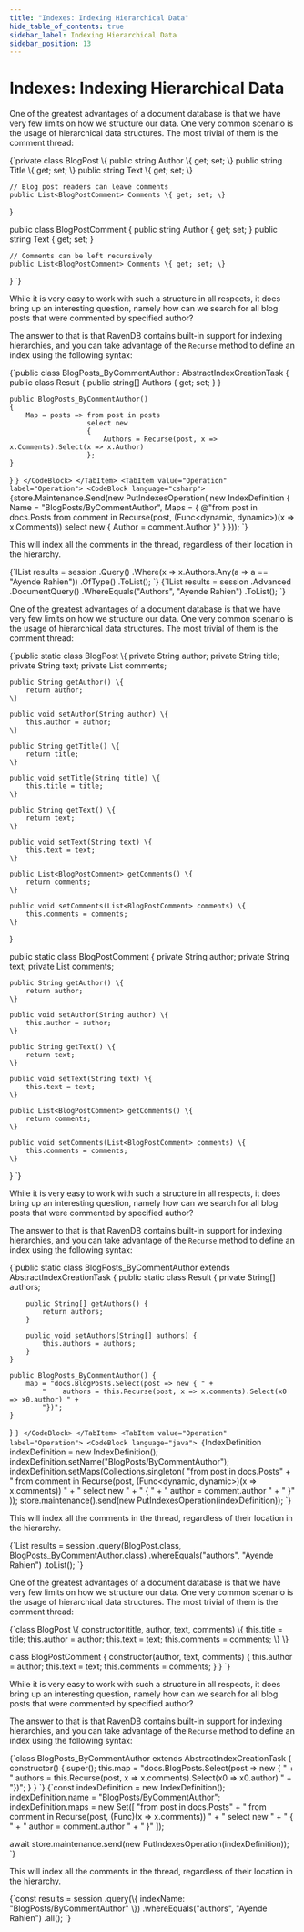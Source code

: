 ```yaml
---
title: "Indexes: Indexing Hierarchical Data"
hide_table_of_contents: true
sidebar_label: Indexing Hierarchical Data
sidebar_position: 13
---
```





# Indexes: Indexing Hierarchical Data
<LanguageSwitcher supportedLanguages={supportedLanguages} />
<LanguageContent language="csharp">


One of the greatest advantages of a document database is that we have very few limits on how we structure our data. One very common scenario is the usage of hierarchical data structures. The most trivial of them is the comment thread:

<TabItem value="indexes_1" label="indexes_1">
<CodeBlock language="csharp">
{`private class BlogPost
\{
    public string Author \{ get; set; \}
    public string Title \{ get; set; \}
    public string Text \{ get; set; \}

    // Blog post readers can leave comments
    public List<BlogPostComment> Comments \{ get; set; \}
\}

public class BlogPostComment
\{
    public string Author \{ get; set; \}
    public string Text \{ get; set; \}

    // Comments can be left recursively
    public List<BlogPostComment> Comments \{ get; set; \}
\}
`}
</CodeBlock>
</TabItem>

While it is very easy to work with such a structure in all respects, it does bring up an interesting question, namely how can we search for all blog posts that were commented by specified author?

The answer to that is that RavenDB contains built-in support for indexing hierarchies, and you can take advantage of the `Recurse` method to define an index using the following syntax:

<Tabs groupId='languageSyntax'>
<TabItem value="AbstractIndexCreationTask" label="AbstractIndexCreationTask">
<CodeBlock language="csharp">
{`public class BlogPosts_ByCommentAuthor : AbstractIndexCreationTask<BlogPost>
{
    public class Result
    {
        public string[] Authors { get; set; }
    }

    public BlogPosts_ByCommentAuthor()
    {
        Map = posts => from post in posts
                       select new
                       {
                           Authors = Recurse(post, x => x.Comments).Select(x => x.Author)
                       };
    }
}
`}
</CodeBlock>
</TabItem>
<TabItem value="Operation" label="Operation">
<CodeBlock language="csharp">
{`store.Maintenance.Send(new PutIndexesOperation(
    new IndexDefinition
    {
        Name = "BlogPosts/ByCommentAuthor",
        Maps =
        {
            @"from post in docs.Posts
              from comment in Recurse(post, (Func<dynamic, dynamic>)(x => x.Comments))
              select new
              {
                  Author = comment.Author
              }"
        }
    }));
`}
</CodeBlock>
</TabItem>
</Tabs>

This will index all the comments in the thread, regardless of their location in the hierarchy.

<Tabs groupId='languageSyntax'>
<TabItem value="Query" label="Query">
<CodeBlock language="csharp">
{`IList<BlogPost> results = session
    .Query<BlogPosts_ByCommentAuthor.Result, BlogPosts_ByCommentAuthor>()
    .Where(x => x.Authors.Any(a => a == "Ayende Rahien"))
    .OfType<BlogPost>()
    .ToList();
`}
</CodeBlock>
</TabItem>
<TabItem value="DocumentQuery" label="DocumentQuery">
<CodeBlock language="csharp">
{`IList<BlogPost> results = session
    .Advanced
    .DocumentQuery<BlogPost, BlogPosts_ByCommentAuthor>()
    .WhereEquals("Authors", "Ayende Rahien")
    .ToList();
`}
</CodeBlock>
</TabItem>
</Tabs>


</LanguageContent>
<LanguageContent language="java">


One of the greatest advantages of a document database is that we have very few limits on how we structure our data. One very common scenario is the usage of hierarchical data structures. The most trivial of them is the comment thread:

<TabItem value="indexes_1" label="indexes_1">
<CodeBlock language="java">
{`public static class BlogPost \{
    private String author;
    private String title;
    private String text;
    private List<BlogPostComment> comments;

    public String getAuthor() \{
        return author;
    \}

    public void setAuthor(String author) \{
        this.author = author;
    \}

    public String getTitle() \{
        return title;
    \}

    public void setTitle(String title) \{
        this.title = title;
    \}

    public String getText() \{
        return text;
    \}

    public void setText(String text) \{
        this.text = text;
    \}

    public List<BlogPostComment> getComments() \{
        return comments;
    \}

    public void setComments(List<BlogPostComment> comments) \{
        this.comments = comments;
    \}
\}

public static class BlogPostComment \{
    private String author;
    private String text;
    private List<BlogPostComment> comments;


    public String getAuthor() \{
        return author;
    \}

    public void setAuthor(String author) \{
        this.author = author;
    \}

    public String getText() \{
        return text;
    \}

    public void setText(String text) \{
        this.text = text;
    \}

    public List<BlogPostComment> getComments() \{
        return comments;
    \}

    public void setComments(List<BlogPostComment> comments) \{
        this.comments = comments;
    \}
\}
`}
</CodeBlock>
</TabItem>

While it is very easy to work with such a structure in all respects, it does bring up an interesting question, namely how can we search for all blog posts that were commented by specified author?

The answer to that is that RavenDB contains built-in support for indexing hierarchies, and you can take advantage of the `Recurse` method to define an index using the following syntax:

<Tabs groupId='languageSyntax'>
<TabItem value="AbstractIndexCreationTask" label="AbstractIndexCreationTask">
<CodeBlock language="java">
{`public static class BlogPosts_ByCommentAuthor extends AbstractIndexCreationTask {
    public static class Result {
        private String[] authors;

        public String[] getAuthors() {
            return authors;
        }

        public void setAuthors(String[] authors) {
            this.authors = authors;
        }
    }

    public BlogPosts_ByCommentAuthor() {
        map = "docs.BlogPosts.Select(post => new { " +
            "    authors = this.Recurse(post, x => x.comments).Select(x0 => x0.author) " +
            "})";
    }
}
`}
</CodeBlock>
</TabItem>
<TabItem value="Operation" label="Operation">
<CodeBlock language="java">
{`IndexDefinition indexDefinition = new IndexDefinition();
indexDefinition.setName("BlogPosts/ByCommentAuthor");
indexDefinition.setMaps(Collections.singleton(
    "from post in docs.Posts" +
        "  from comment in Recurse(post, (Func<dynamic, dynamic>)(x => x.comments)) " +
        "  select new " +
        "  { " +
        "      author = comment.author " +
        "  }"
));
store.maintenance().send(new PutIndexesOperation(indexDefinition));
`}
</CodeBlock>
</TabItem>
</Tabs>

This will index all the comments in the thread, regardless of their location in the hierarchy.

<TabItem value="indexes_4" label="indexes_4">
<CodeBlock language="java">
{`List<BlogPost> results = session
    .query(BlogPost.class, BlogPosts_ByCommentAuthor.class)
    .whereEquals("authors", "Ayende Rahien")
    .toList();
`}
</CodeBlock>
</TabItem>


</LanguageContent>
<LanguageContent language="nodejs">


One of the greatest advantages of a document database is that we have very few limits on how we structure our data. One very common scenario is the usage of hierarchical data structures. The most trivial of them is the comment thread:

<TabItem value="indexes_1" label="indexes_1">
<CodeBlock language="js">
{`class BlogPost \{
    constructor(title, author, text, comments) \{
        this.title = title;
        this.author = author;
        this.text = text;
        this.comments = comments;
    \}
\}

class BlogPostComment \{
    constructor(author, text, comments) \{
        this.author = author;
        this.text = text;
        this.comments = comments;
    \}
\}
`}
</CodeBlock>
</TabItem>

While it is very easy to work with such a structure in all respects, it does bring up an interesting question, namely how can we search for all blog posts that were commented by specified author?

The answer to that is that RavenDB contains built-in support for indexing hierarchies, and you can take advantage of the `Recurse` method to define an index using the following syntax:

<Tabs groupId='languageSyntax'>
<TabItem value="AbstractIndexCreationTask" label="AbstractIndexCreationTask">
<CodeBlock language="js">
{`class BlogPosts_ByCommentAuthor extends AbstractIndexCreationTask {
    constructor() {
        super();
        this.map = "docs.BlogPosts.Select(post => new { " +
            "    authors = this.Recurse(post, x => x.comments).Select(x0 => x0.author) " +
            "})";
    }
}
`}
</CodeBlock>
</TabItem>
<TabItem value="Operation" label="Operation">
<CodeBlock language="js">
{`const indexDefinition = new IndexDefinition();
indexDefinition.name = "BlogPosts/ByCommentAuthor";
indexDefinition.maps = new Set([
        "from post in docs.Posts" +
        "  from comment in Recurse(post, (Func<dynamic, dynamic>)(x => x.comments)) " +
        "  select new " +
        "  { " +
        "      author = comment.author " +
        "  }"
]);

await store.maintenance.send(new PutIndexesOperation(indexDefinition));
`}
</CodeBlock>
</TabItem>
</Tabs>

This will index all the comments in the thread, regardless of their location in the hierarchy.

<TabItem value="indexes_4" label="indexes_4">
<CodeBlock language="js">
{`const results = session
    .query(\{ indexName: "BlogPosts/ByCommentAuthor" \})
    .whereEquals("authors", "Ayende Rahien")
    .all();
`}
</CodeBlock>
</TabItem>


</LanguageContent>

<!---
### Indexes
- [Indexing Basics](../indexes/indexing-basics)
- [Indexing Related Documents](../indexes/indexing-related-documents)
- [Indexing Spatial Data](../indexes/indexing-spatial-data)
- [Indexing Polymorphic Data](../indexes/indexing-polymorphic-data)

### Querying
- [Basics](../indexes/querying/basics)


-->